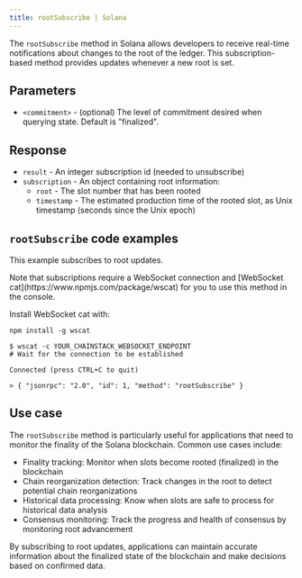 ---
title: rootSubscribe | Solana
---

The `rootSubscribe` method in Solana allows developers to receive real-time notifications about changes to the root of the ledger. This subscription-based method provides updates whenever a new root is set.

## Parameters

* `<commitment>` - (optional) The level of commitment desired when querying state. Default is "finalized".

## Response

* `result` - An integer subscription id (needed to unsubscribe)
* `subscription` - An object containing root information:
  + `root` - The slot number that has been rooted
  + `timestamp` - The estimated production time of the rooted slot, as Unix timestamp (seconds since the Unix epoch)

## `rootSubscribe` code examples

This example subscribes to root updates.

<Note>
Note that subscriptions require a WebSocket connection and [WebSocket cat](https://www.npmjs.com/package/wscat) for you to use this method in the console.

Install WebSocket cat with:

`npm install -g wscat`
</Note>

```shell wscat
$ wscat -c YOUR_CHAINSTACK_WEBSOCKET_ENDPOINT
# Wait for the connection to be established

Connected (press CTRL+C to quit)

> { "jsonrpc": "2.0", "id": 1, "method": "rootSubscribe" }
```


## Use case

The `rootSubscribe` method is particularly useful for applications that need to monitor the finality of the Solana blockchain. Common use cases include:

* Finality tracking: Monitor when slots become rooted (finalized) in the blockchain
* Chain reorganization detection: Track changes in the root to detect potential chain reorganizations
* Historical data processing: Know when slots are safe to process for historical data analysis
* Consensus monitoring: Track the progress and health of consensus by monitoring root advancement

By subscribing to root updates, applications can maintain accurate information about the finalized state of the blockchain and make decisions based on confirmed data.